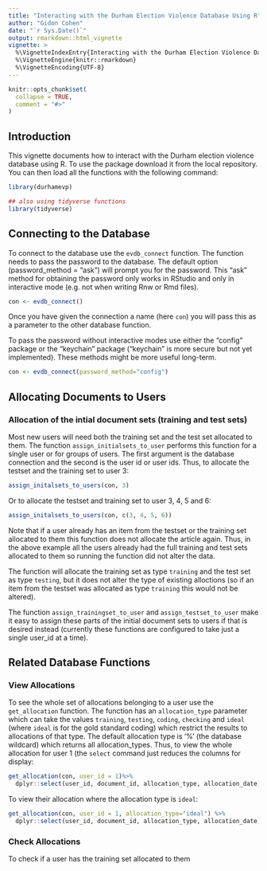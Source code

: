 ```yaml
---
title: "Interacting with the Durham Election Violence Database Using R"
author: "Gidon Cohen"
date: "`r Sys.Date()`"
output: rmarkdown::html_vignette
vignette: >
  %\VignetteIndexEntry{Interacting with the Durham Election Violence Database Using R}
  %\VignetteEngine{knitr::rmarkdown}
  %\VignetteEncoding{UTF-8}
---
```


```r
knitr::opts_chunk$set(
  collapse = TRUE,
  comment = "#>"
)
```

## Introduction

This vignette documents how to interact with the Durham election violence database using R. To use the package download it from the local repository. You can then load all the functions with the following command:

```r
library(durhamevp)

## also using tidyverse functions
library(tidyverse)
```


## Connecting to the Database

To connect to the database use the `evdb_connect` function. The function needs to pass the password to the database. The default option (password_method = "ask") will prompt you for the password. This "ask" method for obtaining the password only works in RStudio  and only in interactive mode (e.g. not when writing Rnw or Rmd files).

```r
con <- evdb_connect()
```

Once you have given the connection a name (here `con`) you will pass this as a parameter to the other database function.

To pass the password without interactive modes use either the "config" package or the "keychain" package ("keychain" is more secure but not yet implemented). These methods might be more useful long-term.

```r
con <- evdb_connect(password_method="config")

```


## Allocating Documents to Users
  
### Allocation of the intial document sets (training and test sets)

Most new users will need both the training set and the test set allocated to them. The function `assign_initialsets_to_user` performs this function for a single user or for groups of users. The first argument is the database connection and the second is the user id or user ids. Thus, to allocate the testset and the training set to user 3: 

```r
assign_initalsets_to_users(con, 3)
```

Or to allocate the testset and training set to user 3, 4, 5 and 6:
```r
assign_initalsets_to_users(con, c(3, 4, 5, 6))
```

Note that if a user already has an item from the testset or the training set allocated to them this function does not allocate the article again. Thus, in the above example all the users already had the full training and test sets allocated to them so running the function did not alter the data.

The function will allocate the training set as type `training` and the test set as type `testing`, but it does not alter the type of existing alloctions (so if an item from the testset was allocated as type `training` this would not be altered).

The function `assign_trainingset_to_user` and `assign_testset_to_user` make it easy to assign these parts of the initial document sets to users if that is desired instead (currently these functions are configured to take just a single user_id at a time). 




## Related Database Functions

### View Allocations

To see the whole set of allocations belonging to a user use the `get_allocation` function. The function has an `allocation_type` parameter which can take the values `training`, `testing`, `coding`, `checking` and `ideal` (where `ideal` is for the gold standard coding) which restrict the results to allocations of that type. The default allocation type is '%' (the database wildcard) which returns all allocation_types. Thus, to view the whole allocation for user 1 (the `select` command just reduces the columns for display: 
```r
get_allocation(con, user_id = 1)%>%
  dplyr::select(user_id, document_id, allocation_type, allocation_date) 

```

To view their allocation where the allocation type is `ideal`:

```r
get_allocation(con, user_id = 1, allocation_type="ideal") %>%
  dplyr::select(user_id, document_id, allocation_type, allocation_date) 
```

### Check Allocations

To check if a user has the training set allocated to them

